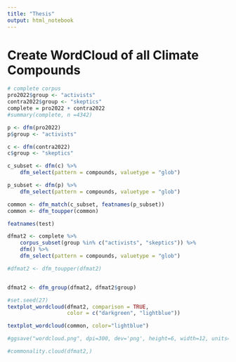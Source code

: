 ```yaml
---
title: "Thesis"
output: html_notebook
---
```


# Create WordCloud of all Climate Compounds

```r
# complete corpus 
pro2022$group <- "activists"
contra2022$group <- "skeptics"
complete = pro2022 + contra2022
#summary(complete, n =4342)
```



```r
p <- dfm(pro2022)
p$group <- "activists"

c <- dfm(contra2022)
c$group <- "skeptics"

c_subset <- dfm(c) %>%
    dfm_select(pattern = compounds, valuetype = "glob")

p_subset <- dfm(p) %>%
    dfm_select(pattern = compounds, valuetype = "glob")

common <- dfm_match(c_subset, featnames(p_subset))
common <- dfm_toupper(common)
```

```r
featnames(test)
```


```r
dfmat2 <- complete %>%
    corpus_subset(group %in% c("activists", "skeptics")) %>%
    dfm() %>%
    dfm_select(pattern = compounds, valuetype = "glob")

#dfmat2 <- dfm_toupper(dfmat2)


dfmat2 <- dfm_group(dfmat2, dfmat2$group)

#set.seed(27)
textplot_wordcloud(dfmat2, comparison = TRUE,
                   color = c("darkgreen", "lightblue"))

textplot_wordcloud(common, color="lightblue")

#ggsave("wordcloud.png", dpi=300, dev='png', height=6, width=12, units="in")

#commonality.cloud(dfmat2,)
```




